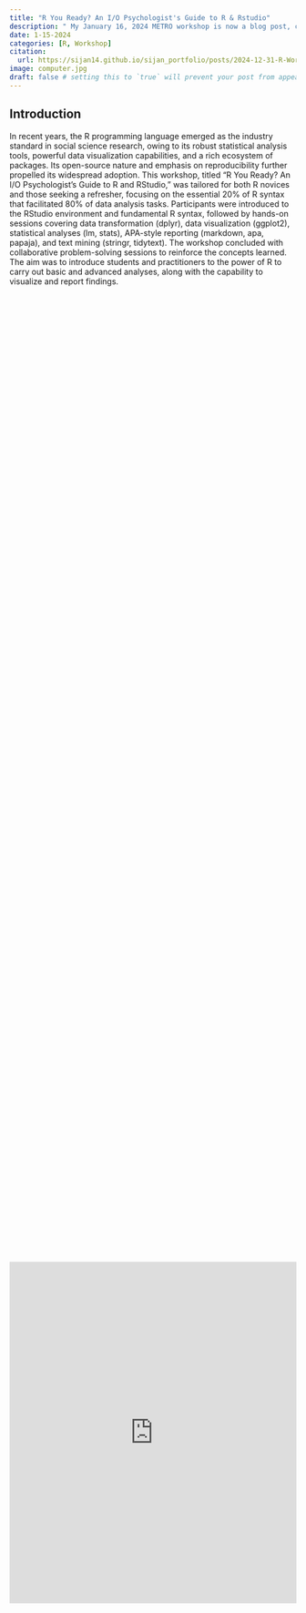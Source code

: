 ```yaml
---
title: "R You Ready? An I/O Psychologist's Guide to R & Rstudio"
description: " My January 16, 2024 METRO workshop is now a blog post, covering the essential 20% of R syntax for 80% of data analysis tasks. This blog post is designed for both R beginners and those seeking a refresher."
date: 1-15-2024
categories: [R, Workshop]
citation: 
  url: https://sijan14.github.io/sijan_portfolio/posts/2024-12-31-R-Workshop/ 
image: computer.jpg
draft: false # setting this to `true` will prevent your post from appearing on your listing page until you're ready!
---
```

## Introduction

In recent years, the R programming language emerged as the industry standard in social science research, owing to its robust statistical analysis tools, powerful data visualization capabilities, and a rich ecosystem of packages. Its open-source nature and emphasis on reproducibility further propelled its widespread adoption. This workshop, titled “R You Ready? An I/O Psychologist’s Guide to R and RStudio," was tailored for both R novices and those seeking a refresher, focusing on the essential 20% of R syntax that facilitated 80% of data analysis tasks. Participants were introduced to the RStudio environment and fundamental R syntax, followed by hands-on sessions covering data transformation (dplyr), data visualization (ggplot2), statistical analyses (lm, stats), APA-style reporting (markdown, apa, papaja), and text mining (stringr, tidytext). The workshop concluded with collaborative problem-solving sessions to reinforce the concepts learned. The aim was to introduce students and practitioners to the power of R to carry out basic and advanced analyses, along with the capability to visualize and report findings.

<div style="display: flex; justify-content: center; align-items: center; height: 100vh;">
<iframe src="https://www.slideshare.net/slideshow/embed_code/key/3awJKhGM3H8Dbw?hostedIn=slideshare&page=upload" width="800" height="600" frameborder="0" marginwidth="0" marginheight="0" scrolling="no"></iframe>
</div>

## Tutorial #1 (Cleaning)
```r
knitr::opts_chunk$set(
  echo = TRUE,       # Show code in output
  warning = FALSE,   # Suppress warnings
  message = FALSE    # Suppress messages
)
```
### Getting Started

Before diving into the transformations, let’s load the necessary package and dataset:

```r
# Uncomment the next four lines if you haven't installed the package
# install.packages("tidyverse")
# install.packages("psych")
# install.packages("lsr")
# install.packages("apaTables")
library(tidyverse)
library(psych)
library(lsr)
library(apaTables)

# Loading the dataset
df <- read_csv("IBM HR Data.csv")

# Checking all the column names
names(df)
```

<br>

### Sorting Data
Sorting is often one of the first transformations you’ll perform. Here’s how to do it in base R and tidyverse.

##### Option 1: Base R
In base R, you can use the `order()` function to sort by one or more columns:
```r
# Sort by age in ascending order
index <- order(df$Age) 
df <- df[index, ]
```

##### Option 2: Tidyverse
The `arrange()` function from dplyr is a more concise and readable option:
```r
# Sort by multiple columns: Age (descending) and DailyRate (ascending)
df <- arrange(df, desc(Age), DailyRate)
```

<br>

### Renaming Columns
Renaming columns is another frequent task, especially when preparing data for analysis or visualization.

##### Option 1: Base R
Use the `colnames()` function to rename specific columns:
```r
# Rename the first column (age)
colnames(df)[1] <- "how_old"
```

##### Option 2: Tidyverse
The `rename()` function provides an intuitive way to rename columns:
```r
# Rename "how_old" back to "age"
df <- rename(df, "age" = "how_old")
```

<br>

### Filtering Data
Filtering rows based on specific conditions is crucial for focusing your analysis. Let’s filter for single employees earning over $10,000 per month:

```r
# Filter rows where MaritalStatus is "Single" and MonthlyIncome > 10000
single_rich <- df %>%
  filter(MaritalStatus == "Single", MonthlyIncome > 10000)
```
The pipe operator (`%>%`) from the tidyverse makes it easy to chain multiple operations.

<br>

### Summarizing Data
Summarization provides insights into key metrics like mean and standard deviation. Here’s how to summarize the filtered data:

```r
# summarizing the subset data
single_rich %>%
  summarise(Mean = mean(MonthlyIncome), SD = sd(MonthlyIncome))
```
This calculates the average (Mean) and standard deviation (SD) of the MonthlyIncome column for the filtered subset.

<br>

### Subsetting Columns

Selecting specific columns is often necessary to focus on relevant data or remove unnecessary variables. You can use the `select()` function from the **tidyverse** to keep only the desired columns:

```r
# Keep specific columns
df %>%
  select(Attrition, DailyRate, Department, Education)
```
This selects only the *Attrition*, *DailyRate*, *Department*, and *Education* columns.

To drop specific columns, use the `select()` function with the negation operator `!`:

```r
# Drop unnecessary columns
df <- df %>%
  select(!c(EmployeeCount, StandardHours, Over18))
```
This removes the *EmployeeCount*, *StandardHours*, and *Over18* columns.

### Grouping Data by Variable

Grouping rows is helpful for summarizing data by categories. Here, we’ll group the data by EducationField and count the number of occurrences in each category.

```r
# Group by EducationField and count rows
df %>%
  group_by(EducationField) %>%
  count() %>%
  arrange(desc(n))
```

This code:

1. Groups the data by *EducationField*.
2. Counts the rows in each group.
3. Arranges the groups in descending order by count (n).

### Recoding Variables
Recoding variables is a common task when transforming categorical data into numerical or more meaningful labels. First, let’s check the frequency of each category in the *Attrition* column:

```r
# View the distribution of Attrition
table(df$Attrition)
```

You can use the `recode()` function from the tidyverse to assign new values to the categories:
```r
# Recode Attrition variable
df$Attrition <- recode(df$Attrition,
                       "Current employee" = 0,
                       "Termination" = 1,
                       "Voluntary Resignation" = 2)
```

This transforms Attrition into a numerical variable with the following mapping:

- 0: Current employee
- 1: Termination
- 2: Voluntary Resignation

------------------------------------------------------------------------

<div style="display: flex; justify-content: center; align-items: center; height: 100vh;">
<iframe src="https://www.slideshare.net/slideshow/embed_code/key/nSRTwoF2Ojnsqy?hostedIn=slideshare&page=upload" width="800" height="600" frameborder="0" marginwidth="0" marginheight="0" scrolling="no"></iframe>
</div>

## Tutorial #2 (Visuals)
We will use **ggplot2** to create visually appealing scatterplots, apply faceting for multi-panel plots, and customize plots for better presentation. These techniques are essential for exploratory data analysis and communicating insights effectively.


### Scatterplots in ggplot2

Scatterplots are a powerful way to visualize relationships between two continuous variables.

Here’s how to create a simple scatterplot of *YearsAtCompany* vs. *TotalWorkingYears* with points colored red:

```r
# Basic scatterplot
ggplot(data = df) +
  geom_point(aes(x = YearsAtCompany, y = TotalWorkingYears), color = "Red")
```
This code plots *YearsAtCompany* on the x-axis and *TotalWorkingYears* on the y-axis with red points.

##### Adding Aesthetic Mappings
To add another dimension, such as coloring points by *MaritalStatus*, use the `aes()` function:
```r
# Scatterplot with points colored by MaritalStatus
ggplot(data = df) +
  geom_point(aes(x = YearsAtCompany, y = TotalWorkingYears, color = MaritalStatus))
```

<br>

### Faceting for Multi-Panel Plots
Faceting allows you to split the data into panels based on a categorical variable.
```r
# Faceted scatterplot by JobLevel
ggplot(data = df) +
  geom_point(aes(x = YearsAtCompany, y = YearsInCurrentRole)) +
  facet_wrap(~JobLevel, nrow = 2)
```
This creates separate scatterplots for each level of JobLevel, arranged in two rows.

<br>

### More Cusomization
For this section, we’ll use the built-in mpg dataset. To enhance a scatterplot, you can map multiple aesthetics (e.g., color and size), customize axis labels, and add a title:
```r
# Load the dataset
data(mpg)

# Scatterplot with multiple aesthetics and customizations
ggplot(mpg, aes(x = displ, y = hwy, color = drv, size = cty)) +
  geom_point(alpha = 0.7) + # Add points with transparency
  # Customize axis labels and plot titles
  labs(title = "Fuel Efficiency vs. Engine Displacement",
       x = "Engine Displacement (L)",
       y = "Highway MPG",
       color = "Drive Type",
       size = "City MPG") +
  # Apply a theme
  theme_bw() +
  facet_wrap(~class)
```
Here’s what this code does:

- Aesthetics: Maps drv (drive type) to color and cty (city MPG) to point size.
- Labels: Adds a title, and custom axis labels, and modifies the legend titles.
- Theme: Applies a clean, white background theme (theme_bw()).
- Faceting: Creates facets for each vehicle class.

---

<div style="display: flex; justify-content: center; align-items: center; height: 100vh;">
<iframe src="https://www.slideshare.net/slideshow/embed_code/key/17ol0GSM7Zvho1?hostedIn=slideshare&page=upload" width="800" height="600" frameborder="0" marginwidth="0" marginheight="0" scrolling="no"></iframe>
</div>

## Tutorial #3 (Analysis)
### Summary and Frequency Tables

Use `summary()` and `table()` to calculate basic descriptive statistics and frequency counts.

```r
# Descriptive statistics for numeric variables
summary(df$WorkLifeBalance)

# Frequency table for categorical variables
table(df$Gender)
```

Using the `describe` function from the **psych** Package for Detailed Summaries of numeric variables
```r
# Descriptive statistics for MonthlyIncome
describe(df$MonthlyIncome)
```

<br>

### t-tests
A t-test is used to compare the means of two groups. Here, we examine differences in *JobSatisfaction* between genders.

```r
# Filtering Gender
df <- df %>%
  filter(Gender %in% c("Female", "Male"))

# Perform t-test
t.test(df$JobSatisfaction ~ df$Gender, var.equal = TRUE)
```

<br>

##### Effect Size
Effect size provides a measure of the magnitude of differences. We calculate Cohen's D using the **lsr** package.

```r
# Cohen's D for JobSatisfaction by Gender
cohensD(df$JobSatisfaction ~ df$Gender)
```

<br>

### One-Way ANOVA
ANOVA (Analysis of Variance) is used to compare the means of more than two groups. We analyze *JobSatisfaction* across *Department*.

```r
# Convert Department to factor
class(df$Department) # Check class
df$Department <- as.factor(df$Department) # Convert to factor

# Conduct ANOVA
anovaTest <- aov(df$JobSatisfaction ~ df$Department)
summary(anovaTest)
```

##### Effect Size
after conducting the ANOVA, we apply Tukey's HSD to compare the *JobSatisfaction* between different levels of *Department*.

```r
# Post-hoc Tukey's HSD test
TukeyHSD(anovaTest)
```

<br>

### Correlation Analysis
The correlation between two continuous variables can be calculated using the `cor()` or `cor.test` function. Here, we calculate the correlation between *JobInvolvement* and *RelationshipSatisfaction.*

```r
# Calculate correlation, using complete observations only
cor.test(df$JobInvolvement, df$RelationshipSatisfaction, use = "complete.obs")
```

<br>

### Multiple Linear Regression
A multiple linear regression model can be used to predict the value of a continuous dependent variable based on multiple independent variables. Here, we build a model predicting *JobSatisfaction*.

```r
# Multiple linear regression model
model1 <- lm(JobSatisfaction ~ 
              age + Gender + JobLevel + MonthlyIncome, 
            data = df)

# Display the summary of the model
summary(model1)

# Second model including EducationField as a factor variable
model2 <- lm(JobSatisfaction ~ 
               as.factor(EducationField) + 
               age + Gender + JobLevel + 
               MonthlyIncome, 
             data = df)

# Display the summary of the model
summary(model2)
```

<br>

### Logistic Regression
Logistic regression is used when the dependent variable is binary. We transform Gender into a binary variable and predict it based on *MonthlyIncome* and *JobLevel*.

```r
# Convert Gender to binary variable (Male = 1, Female = 0)
df <- df %>%
  mutate(Gender = ifelse(Gender == "Male", 1, 0))

# Logistic regression model
logit <- glm(Gender ~ MonthlyIncome + JobLevel, data = df, family = "binomial")

# Display the summary of the logistic regression model
summary(logit)

# Exponentiate the coefficients to get odds ratios
exp(coef(logit))
```

---

<div style="display: flex; justify-content: center; align-items: center; height: 100vh;">
<iframe src="https://www.slideshare.net/slideshow/embed_code/key/52iNYbcTEtKbEJ?hostedIn=slideshare&page=upload" width="800" height="600" frameborder="0" marginwidth="0" marginheight="0" scrolling="no"></iframe>
</div>

## Tutorial #4 (Reports)

We will use the `apaTables` package to format analysis outputs according to APA guidelines and export them to Word documents.

### APA Style Correlation Table
First, we create a correlation matrix using the `cor()` function for a subset of numeric columns from the dataset.

```r
# Subset of numeric columns for correlation analysis
num <- df[, c("age", "DailyRate", "DistanceFromHome", 
              "HourlyRate", "MonthlyIncome")]

# Calculate the Pearson correlation matrix
corr_matrix <- cor(num, method = "pearson", use = "complete.obs")
```

Next, we use the `apa.cor.table()` function from the apaTables package to create a formatted APA-style table.
```r
# Create and save the APA correlation table
apa.cor.table(corr_matrix, table.number = 1, filename = "Correlation_table.doc")
```

The above code will generate a Word document with the correlation table in APA format, and the file will be saved as "Correlation_table.doc".

<br>

### APA Style ANOVA Table
We will use the `apa.aov.table()` function to format the ANOVA results into an APA-style table and save it to a Word document.

```r
# Create and save the APA ANOVA table
apa.aov.table(anovaTest, table.number = 2, filename = "Anova_table.doc")
```
This will generate a Word document containing the APA-formatted ANOVA table, saved as "Anova_table.doc".

---
<div style="display: flex; justify-content: center; align-items: center; height: 100vh;">
<iframe src="https://www.slideshare.net/slideshow/embed_code/key/zQOpFKOflI5hZ?hostedIn=slideshare&page=upload" width="800" height="600" frameborder="0" marginwidth="0" marginheight="0" scrolling="no"></iframe>
</div>

## Conclusion
In this blog post, we covered key techniques for data manipulation, analysis, and reporting in R. We started with basic operations such as sorting, filtering, and renaming columns using both base R and the dplyr package. We then explored advanced visualization with ggplot2, creating customized scatterplots and faceted plots. The analysis section demonstrated t-tests, ANOVA, regression models, and post-hoc tests to analyze relationships in the data.

We also learned how to create APA-style tables for correlation matrices and ANOVA results using the apaTables package. While we’ve only scratched the surface of what we can do with R, these tutorials should provide a robust foundation for conducting data analysis in research, business, and academic contexts, while hopefully mitigating initial anxieties associated with learning to code. Happy coding!




